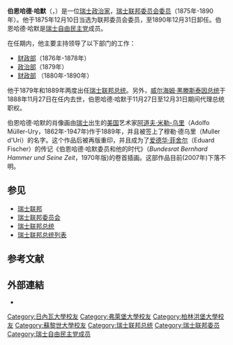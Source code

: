 {{Infobox_ President
| name= {{lang|en|Bernhard Hammer }}
| original_name =伯恩哈德·哈默
| image= Bernhard Hammer 1889.jpg
| office2=[[瑞士联邦委员会委员|瑞士联邦委员会委员]]
| term_start2=1875年 
| term_end2=1890年
| birth_date=1822年3月3日
| death_date= 1907年4月6日
}}

'''伯恩哈德·哈默'''（{{lang-de|Bernhard Hammer}}，{{bd|1822年|3月3日|1907年|4月6日|catIdx=F}}）是一位[[瑞士|瑞士]][[政治家|政治家]]，[[瑞士联邦委员会|瑞士联邦委员会]][[瑞士联邦委员会委员|委员]]（1875年-1890年）。他于1875年12月10日当选为联邦委员会委员，至1890年12月31日卸任。伯恩哈德·哈默是[[瑞士自由民主党|瑞士自由民主党]]成员。

在任期内，他主要主持领导了以下部门的工作：

*[[瑞士财政部|财政部]]（1876年-1878年）
*[[瑞士政治部|政治部]]（1879年）
*[[瑞士财政部|财政部]] （1880年-1890年）

他于1879年和1889年两度出任[[瑞士联邦总统|瑞士联邦总统]]。另外，[[威尔海姆·黑滕斯泰因|威尔海姆·黑滕斯泰因]][[瑞士联邦总统|总统]]于1888年11月27日在任内去世，伯恩哈德·哈默于11月27日至12月31日期间代理总统职权。

伯恩哈德·哈默的肖像画由[[瑞士|瑞士]]出生的[[美国|美国]]艺术家[[阿道夫·米勒-乌里|阿道夫·米勒-乌里]]（Adolfo Müller-Ury，1862年-1947年)作于1889年，并且被签上了穆勒·德乌里（Muller d'Uri）的名字。这个作品后被再版重印，并且成为了[[爱德华·菲舍尔|爱德华·菲舍尔]]（Eduard Fischer）的传记《伯恩哈德·哈默委员和他的时代》（''Bundesrat Bernhard Hammer und Seine Zeit''，1970年版)的卷首插画。这部作品目前(2007年)下落不明。

==参见==
*[[瑞士联邦|瑞士联邦]]
*[[瑞士联邦委员会|瑞士联邦委员会]] 
*[[瑞士联邦总统|瑞士联邦总统]] 
*[[瑞士联邦总统列表|瑞士联邦总统列表]] 

==参考文献==

==外部連結==
*{{HDS|3070|Bernhard Hammer|author=Chantal Lafontant}}
{{Authority control}}
{{DEFAULTSORT:Hammer, Bernhard}} 
{{europe-poli-bio-stub}}
{{Switzerland-politician-stub}}
[[Category:日內瓦大學校友|Category:日內瓦大學校友]]
[[Category:弗萊堡大學校友|Category:弗萊堡大學校友]]
[[Category:柏林洪堡大學校友|Category:柏林洪堡大學校友]]
[[Category:蘇黎世大學校友|Category:蘇黎世大學校友]]
[[Category:瑞士联邦总统|Category:瑞士联邦总统]]
[[Category:瑞士联邦委员|Category:瑞士联邦委员]]
[[Category:瑞士自由民主党成员|Category:瑞士自由民主党成员]]